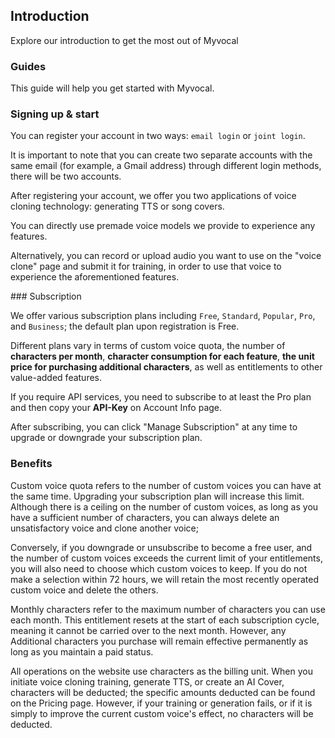 ## Introduction

<Info>Explore our introduction to get the most out of Myvocal</Info>


### Guides
<p>
This guide will help you get started with Myvocal. 
</p>

### Signing up & start
<p>
You can register your account in two ways: <code>email login</code> or <code>joint login</code>. 
</p>
<p>
It is important to note that you can create two separate accounts with the same email (for example, a Gmail address) through different login methods, there will be two accounts.
</p>
<p>
After registering your account, we offer you two applications of voice cloning technology: generating TTS or song covers.
</p>
<p>
You can directly use premade voice models we provide to experience any features.
</p>
<p>
Alternatively, you can record or upload audio you want to use on the "voice clone" page and submit it for training, in order to use that voice to experience the aforementioned features.
</p>
### Subscription
<p>
We offer various subscription plans including <code>Free</code>, <code>Standard</code>, <code>Popular</code>, <code>Pro</code>, and <code>Business</code>; the default plan upon registration is Free. 
</p>
<p>
Different plans vary in terms of custom voice quota, the number of <b>characters per month</b>, <b>character consumption for each feature</b>, <b>the unit price for purchasing additional characters</b>, as well as entitlements to other value-added features.
</p>
<p>
If you require API services, you need to subscribe to at least the Pro plan and then copy your <b>API-Key</b> on Account Info page.
</p>
<p>
After subscribing, you can click "Manage Subscription" at any time to upgrade or downgrade your subscription plan.
</p>

### Benefits
<p>
Custom voice quota refers to the number of custom voices you can have at the same time. Upgrading your subscription plan will increase this limit. Although there is a ceiling on the number of custom voices, as long as you have a sufficient number of characters, you can always delete an unsatisfactory voice and clone another voice; 
</p>
<p>
Conversely, if you downgrade or unsubscribe to become a free user, and the number of custom voices exceeds the current limit of your entitlements, you will also need to choose which custom voices to keep. If you do not make a selection within 72 hours, we will retain the most recently operated custom voice and delete the others.
</p>
<p>
Monthly characters refer to the maximum number of characters you can use each month. This entitlement resets at the start of each subscription cycle, meaning it cannot be carried over to the next month. However, any Additional characters you purchase will remain effective permanently as long as you maintain a paid status.
</p>
<p>
All operations on the website use characters as the billing unit. When you initiate voice cloning training, generate TTS, or create an AI Cover, characters will be deducted; the specific amounts deducted can be found on the Pricing page. However, if your training or generation fails, or if it is simply to improve the current custom voice's effect, no characters will be deducted.
</p>